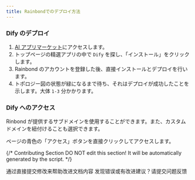 ```yaml
---
title: Rainbondでのデプロイ方法
---
```


### Dify のデプロイ
1. [AI アプリマーケット](https://hub.grapps.cn)にアクセスします。
2. トップページの精選アプリの中で `Dify` を探し、「インストール」をクリックします。
3. Rainbond のアカウントを登録した後、直接インストールとデプロイを行います。
4. トポロジー図の状態が緑になるまで待ち、それはデプロイが成功したことを示します。大体 `1-3` 分かかります。

### Dify へのアクセス
Rinbond が提供するサブドメインを使用することができます。また、カスタムドメインを紐付けることも選択できます。

ページの青色の「アクセス」ボタンを直接クリックしてアクセスします。

{/*
Contributing Section
DO NOT edit this section!
It will be automatically generated by the script.
*/}

<CardGroup cols="2">
    <Card
        title="编辑此页面"
        icon="pen-to-square"
        href="https://github.com/langgenius/dify-docs-mintlify/edit/main/zh-hans/getting-started/install-self-hosted/bt-panel.mdx"
    >
        通过直接提交修改来帮助改进文档内容
    </Card>
    <Card
        title="提交问题"
        icon="github"
        href="https://github.com/langgenius/dify-docs-mintlify/issues/new?title=文档问题%3A%20&body=%23%23%20问题描述%0A%3C%21--%20请简要描述您发现的问题%20--%3E%0A%0A%23%23%20页面链接%0Ahttps%3A%2F%2Fgithub.com%2Flanggenius%2Fdify-docs-mintlify%2Fblob%2Fmain%2Fzh-hans/getting-started/install-self-hosted%2Fbt-panel.mdx%0A%0A%23%23%20建议修改%0A%3C%21--%20如果有具体的修改建议，请在此说明%20--%3E%0A%0A%3C%21--%20感谢您对文档质量的关注！%20--%3E"
    >
        发现错误或有改进建议？请提交问题反馈
    </Card>
</CardGroup>
